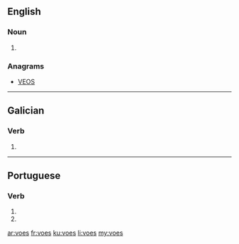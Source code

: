 ==English==

===Noun===
{{head|en|plural}}

# {{plural of|voe|lang=en}}

===Anagrams===
* [[VEOS#English|VEOS]]

----

==Galician==

===Verb===
{{gl-verb-form}}

# {{inflection of|voar|lang=gl||2|s|pres|subj}}

----

==Portuguese==

===Verb===
{{pt-verb-form}}

# {{pt-verb form of|voar|ar|subjunctive|present|singular|second}}
# {{pt-verb form of|voar|ar|imperative|negative|singular|second}}

[[ar:voes]]
[[fr:voes]]
[[ku:voes]]
[[li:voes]]
[[my:voes]]